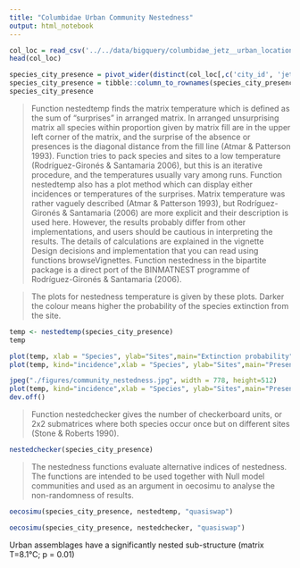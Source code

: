 ```yaml
---
title: "Columbidae Urban Community Nestedness"
output: html_notebook
---
```


```r
col_loc = read_csv('../../data/bigquery/columbidae_jetz__urban_locations.csv')
head(col_loc)
```

```r
species_city_presence = pivot_wider(distinct(col_loc[,c('city_id', 'jetz_scientific_name', 'present_in_city')]), names_from = jetz_scientific_name, values_from = "present_in_city", values_fill = list(present_in_city = F))
species_city_presence = tibble::column_to_rownames(species_city_presence, var='city_id')
species_city_presence
```

> Function nestedtemp finds the matrix temperature which is defined as the sum of “surprises” in arranged matrix. In arranged unsurprising matrix all species within proportion given by matrix fill are in the upper left corner of the matrix, and the surprise of the absence or presences is the diagonal distance from the fill line (Atmar & Patterson 1993). Function tries to pack species and sites to a low temperature (Rodríguez-Gironés & Santamaria 2006), but this is an iterative procedure, and the temperatures usually vary among runs. Function nestedtemp also has a plot method which can display either incidences or temperatures of the surprises. Matrix temperature was rather vaguely described (Atmar & Patterson 1993), but Rodríguez-Gironés & Santamaria (2006) are more explicit and their description is used here. However, the results probably differ from other implementations, and users should be cautious in interpreting the results. The details of calculations are explained in the vignette Design decisions and implementation that you can read using functions browseVignettes. Function nestedness in the bipartite package is a direct port of the BINMATNEST programme of Rodríguez-Gironés & Santamaria (2006). 

> The plots for nestedness temperature is given by these plots. Darker the colour means higher the probability of the species extinction from the site.

```r
temp <- nestedtemp(species_city_presence)
temp
```

```r
plot(temp, xlab = "Species", ylab="Sites",main="Extinction probability", names= TRUE)
plot(temp, kind="incidence",xlab = "Species", ylab="Sites",main="Presence-absence", names= TRUE)
```

```r
jpeg("./figures/community_nestedness.jpg", width = 778, height=512)
plot(temp, kind="incidence",xlab = "Species", ylab="Sites",main="Presence-absence")
dev.off()
```

> Function nestedchecker gives the number of checkerboard units, or 2x2 submatrices where both species occur once but on different sites (Stone & Roberts 1990). 

```r
nestedchecker(species_city_presence)
```


> The nestedness functions evaluate alternative indices of nestedness. The functions are intended to be used together with Null model communities and used as an argument in oecosimu to analyse the non-randomness of results. 

```r
oecosimu(species_city_presence, nestedtemp, "quasiswap")
```

```r
oecosimu(species_city_presence, nestedchecker, "quasiswap")
```


Urban assemblages have a significantly nested sub-structure (matrix T=8.1°C; p = 0.01)
